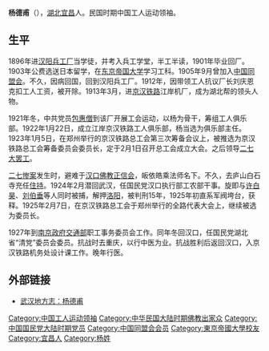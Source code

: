 '''杨德甫'''（{{bd|1880年||1974年||B杨}}），[[湖北|湖北]][[宜昌|宜昌]]人。民国时期中国工人运动领袖。

==生平==
1896年进[[汉阳兵工厂|汉阳兵工厂]]当学徒，并考入兵工学堂，半工半读，1901年毕业回厂。1903年公费选送日本留学，在[[东京帝国大学|东京帝国大学]]学习工科。1905年9月曾加入[[中国同盟会|中国同盟会]]。不久，因病回国，回到汉阳兵工厂。1912年，因带领工人抗议厂长刘庆恩克扣工人工资，被开除。1913年3月，进[[京汉铁路|京汉铁路]]江岸机厂，成为湖北帮的领头人物。

1921年冬，中共党员[[包惠僧|包惠僧]]到该厂开展工会运动，以杨为骨干，筹组工人俱乐部。1922年1月22日，成立江岸京汉铁路工人俱乐部，杨当选为俱乐部主任。1923年1月5日，在郑州举行的京汉铁路总工会第三次筹备会议上，被推选为京汉铁路总工会筹备委员会委员长，定于2月1日召开总工会成立大会。之后领导[[二七大罢工|二七大罢工]]。

[[二七惨案|二七惨案]]发生时，避难于[[汉口佛教正信会|汉口佛教正信会]]，皈依皓乘法师名下。不久，去庐山白石寺充任[[住持|住持]]。1924年2月潜回武汉，任国民党汉口执行部工农部干事。旋即与[[许白昊|许白昊]]、[[刘伯垂|刘伯垂]]等人同时被捕，解押[[洛阳|洛阳]]，被判刑15年，1925年初直系军阀垮台，获释。1925年2月7日，在京汉铁路总工会于郑州举行的全路代表大会上，继续被选为委员长。

1927年到[[南京政府|南京政府]][[中華民國交通部|交通部]]职工事务委员会工作。同年冬回汉口，任国民党湖北省“清党”委员会委员。抗战时去重庆，以行中医为业。抗战胜利后返回汉口，入京汉铁路机务处设计课工作。晚年行医。

==外部链接==
* [http://www.whfz.gov.cn/Article_Show.asp?ArticleID=7610 武汉地方志：杨德甫]

{{DEFAULTSORT:Y}}
[[Category:中国工人运动领袖|Category:中国工人运动领袖]]
[[Category:中华民国大陆时期佛教出家众|Category:中华民国大陆时期佛教出家众]]
[[Category:中国国民党大陆时期党员|Category:中国国民党大陆时期党员]]
[[Category:中国同盟会会员|Category:中国同盟会会员]]
[[Category:東京帝國大學校友|Category:東京帝國大學校友]]
[[Category:宜昌人|Category:宜昌人]]
[[Category:杨姓|Category:杨姓]]